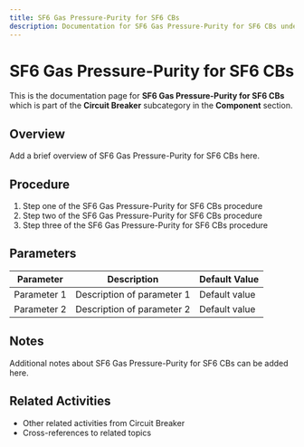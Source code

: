 ```yaml
---
title: SF6 Gas Pressure-Purity for SF6 CBs
description: Documentation for SF6 Gas Pressure-Purity for SF6 CBs under Circuit Breaker in Component category
---
```


# SF6 Gas Pressure-Purity for SF6 CBs

This is the documentation page for **SF6 Gas Pressure-Purity for SF6 CBs** which is part of the **Circuit Breaker** subcategory in the **Component** section.

## Overview

Add a brief overview of SF6 Gas Pressure-Purity for SF6 CBs here.

## Procedure

1. Step one of the SF6 Gas Pressure-Purity for SF6 CBs procedure
2. Step two of the SF6 Gas Pressure-Purity for SF6 CBs procedure
3. Step three of the SF6 Gas Pressure-Purity for SF6 CBs procedure

## Parameters

| Parameter | Description | Default Value |
|-----------|-------------|---------------|
| Parameter 1 | Description of parameter 1 | Default value |
| Parameter 2 | Description of parameter 2 | Default value |

## Notes

Additional notes about SF6 Gas Pressure-Purity for SF6 CBs can be added here.

## Related Activities

- Other related activities from Circuit Breaker
- Cross-references to related topics
